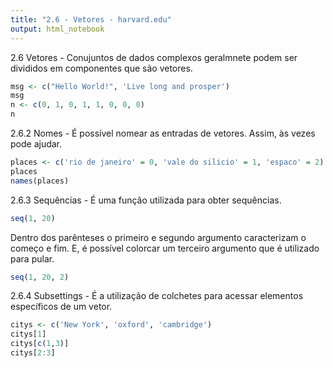 ```yaml
---
title: "2.6 - Vetores - harvard.edu"
output: html_notebook
---
```


2.6 Vetores - Conujuntos de dados complexos geralmnete podem ser divididos em componentes que são vetores.
```r
msg <- c("Hello World!", 'Live long and prosper')
msg
n <- c(0, 1, 0, 1, 1, 0, 0, 0)
n
```

2.6.2 Nomes - É possível nomear as entradas de vetores. Assim, às vezes pode ajudar.
```r
places <- c('rio de janeiro' = 0, 'vale do silicio' = 1, 'espaco' = 2)
places
names(places)
```

2.6.3 Sequências - É uma função utilizada para obter sequências.
```r
seq(1, 20)
```
Dentro dos parênteses o primeiro e segundo argumento caracterizam o começo e fim. E, é possível colorcar um terceiro argumento que é utilizado para pular.
```r
seq(1, 20, 2)
```

2.6.4 Subsettings - É a utilização de colchetes para acessar elementos específicos de um vetor.
```r
citys <- c('New York', 'oxford', 'cambridge')
citys[1]
citys[c(1,3)]
citys[2:3]
```

